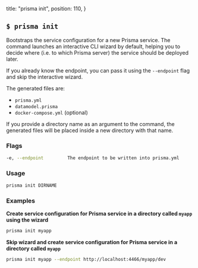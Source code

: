   title: "prisma init",
  position: 110,
}

## `$ prisma init`

Bootstraps the service configuration for a new Prisma service. The command launches an interactive CLI wizard by default, helping you to decide where (i.e. to which Prisma server) the service should be deployed later.

If you already know the endpoint, you can pass it using the `--endpoint` flag and skip the interactive wizard.

The generated files are:

- `prisma.yml`
- `datamodel.prisma`
- `docker-compose.yml` (optional)

If you provide a directory name as an argument to the command, the generated files will be placed inside a new directory with that name.


### Flags

```bash
-e, --endpoint         The endpoint to be written into prisma.yml
```

### Usage

```bash
prisma init DIRNAME
```

### Examples

**Create service configuration for Prisma service in a directory called `myapp` using the wizard**

```bash
prisma init myapp
```

**Skip wizard and create service configuration for Prisma service in a directory called `myapp`**

```bash
prisma init myapp --endpoint http://localhost:4466/myapp/dev
```